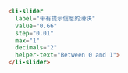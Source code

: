 ```html
<li-slider
  label="带有提示信息的滑块"
  value="0.66"
  step="0.01"
  max="1"
  decimals="2"
  helper-text="Between 0 and 1">
</li-slider>
```
